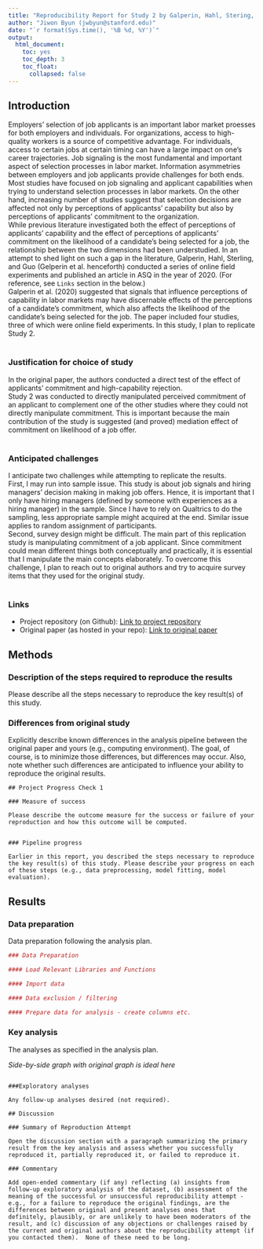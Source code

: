 ```yaml
---
title: "Reproducibility Report for Study 2 by Galperin, Hahl, Stering, & Guo (2020, Administrative Science Quarterly)"
author: "Jiwon Byun (jwbyun@stanford.edu)"
date: "`r format(Sys.time(), '%B %d, %Y')`"
output:
  html_document:
    toc: yes
    toc_depth: 3
    toc_float:
      collapsed: false
---
```


<!-- Reproducibility reports should all use this template to standardize reporting across projects. These reports will be public supplementary materials that accompany the summary report(s) of the aggregate results. -->

## Introduction

Employers' selection of job applicants is an important labor market proesses for both employers and individuals. For organizations, access to high-quality workers is a source of competitive advantage. For individuals, access to certain jobs at certain timing can have a large impact on one's career trajectories. Job signaling is the most fundamental and important aspect of selection processes in labor market. Information asymmetries between employers and job applicants provide challenges for both ends. \
Most studies have focused on job signaling and applicant capabilities when trying to understand selection processes in labor markets. On the other hand, increasing number of studies suggest that selection decisions are affected not only by perceptions of applicantss' capability but also by perceptions of applicants' commitment to the organization. \
While previous literature investigated both the effect of perceptions of applicants' capability and the effect of perceptions of applicants' commitment on the likelihood of a candidate's being selected for a job, the relationship between the two dimensions had been understudied. In an attempt to shed light on such a gap in the literature, Galperin, Hahl, Sterling, and Guo (Gelperin et al. henceforth) conducted a series of online field experiments and published an article in ASQ in the year of 2020. (For reference, see `Links` section in the below.) \
Galperin et al. (2020) suggested that signals that influence perceptions of capability in labor markets may have discernable effects of the perceptions of a candidate's commitment, which also affects the likelihood of the candidate's being selected for the job. The paper included four studies, three of which were online field experiments. In this study, I plan to replicate Study 2. \
\


### Justification for choice of study

In the original paper, the authors conducted a direct test of the effect of applicants' commitment and high-capability rejection. \
Study 2 was conducted to directly manipulated perceived commitment of an applicant to complement one of the other studies where they could not directly manipulate commitment. This is important because the main contribution of the study is suggested (and proved) mediation effect of commitment on likelihood of a job offer. \
\


### Anticipated challenges

I anticipate two challenges while attempting to replicate the results. \
First, I may run into sample issue. This study is about job signals and hiring managers' decision making in making job offers. Hence, it is important that I only have hiring managers (defined by someone with experiences as a hiring manager) in the sample. Since I have to rely on Qualtrics to do the sampling, less appropriate sample might acquired at the end. Similar issue applies to random assignment of participants. \
Second, survey design might be difficult. The main part of this replication study is manipulating commitment of a job applicant. Since commitment could mean different things both conceptually and practically, it is essential that I manipulate the main concepts elaborately. To overcome this challenge, I plan to reach out to original authors and try to acquire survey items that they used for the original study. \
\


### Links

* Project repository (on Github): [Link to project repository](https://github.com/psych251/galperin2020.git)
* Original paper (as hosted in your repo): [Link to original paper](https://github.com/psych251/galperin2020/blob/1176bad85fcced90757aa9a19be77c14f0b70a5f/original_paper/galperin_et_al_2020.pdf)




## Methods

### Description of the steps required to reproduce the results

Please describe all the steps necessary to reproduce the key result(s) of this study. 

### Differences from original study

Explicitly describe known differences in the analysis pipeline between the original paper and yours (e.g., computing environment). The goal, of course, is to minimize those differences, but differences may occur. Also, note whether such differences are anticipated to influence your ability to reproduce the original results.


```
## Project Progress Check 1

### Measure of success

Please describe the outcome measure for the success or failure of your reproduction and how this outcome will be computed.


### Pipeline progress

Earlier in this report, you described the steps necessary to reproduce the key result(s) of this study. Please describe your progress on each of these steps (e.g., data preprocessing, model fitting, model evaluation).
```


## Results

### Data preparation

Data preparation following the analysis plan.
	
```r
### Data Preparation

#### Load Relevant Libraries and Functions

#### Import data

#### Data exclusion / filtering

#### Prepare data for analysis - create columns etc.
```


### Key analysis

The analyses as specified in the analysis plan.  

*Side-by-side graph with original graph is ideal here*



```

###Exploratory analyses

Any follow-up analyses desired (not required).  

## Discussion

### Summary of Reproduction Attempt

Open the discussion section with a paragraph summarizing the primary result from the key analysis and assess whether you successfully reproduced it, partially reproduced it, or failed to reproduce it.  

### Commentary

Add open-ended commentary (if any) reflecting (a) insights from follow-up exploratory analysis of the dataset, (b) assessment of the meaning of the successful or unsuccessful reproducibility attempt - e.g., for a failure to reproduce the original findings, are the differences between original and present analyses ones that definitely, plausibly, or are unlikely to have been moderators of the result, and (c) discussion of any objections or challenges raised by the current and original authors about the reproducibility attempt (if you contacted them).  None of these need to be long.


```



